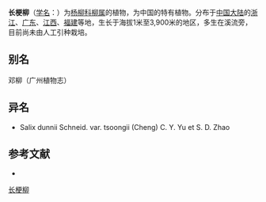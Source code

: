 {{Speciesbox
| name = 长梗柳
| status = 
| status_system = 
| image =
| genus = Salix
| species = dunnii
| authority = Schneid.
| subdivision_ranks =[[变种|变种]]
| subdivision =
* 长梗柳 ''S. d.'' var. ''dunnii''
* [[钟氏柳|钟氏柳]] ''S. d.'' var. ''tsoongii''
}}

'''长梗柳'''（[[学名|学名]]：{{lang|la|''Salix dunnii''}}）为[[杨柳科|杨柳科]][[柳属|柳属]]的植物，为中国的特有植物。分布于[[中国大陆|中国大陆]]的[[浙江|浙江]]、[[广东|广东]]、[[江西|江西]]、[[福建|福建]]等地，生长于海拔1米至3,900米的地区，多生在溪流旁，目前尚未由人工引种栽培。

== 别名 ==
邓柳（广州植物志）

== 异名 ==
* Salix dunnii Schneid. var. tsoongii (Cheng) C. Y. Yu et S. D. Zhao

== 参考文献 ==
<div class="references-small">
* {{cite web| url =http://www.bioinfo.cn/db05/KmzwSpecies.php?action=view&id=20462| title =长梗柳（原变种）| work =《中国高等植物数据库全库》| publisher =中国科学院微生物研究所| author =昆明植物研究所| accessdate =2009-02-25| deadurl =yes| archiveurl =https://web.archive.org/web/20160305073634/http://www.bioinfo.cn/db05/KmzwSpecies.php?action=view&id=20462| archivedate =2016-03-05}}
</div>
{{Taxonbar|from=Q15230876}}

[[Category:柳属|长梗柳]]


{{植物小作品}}